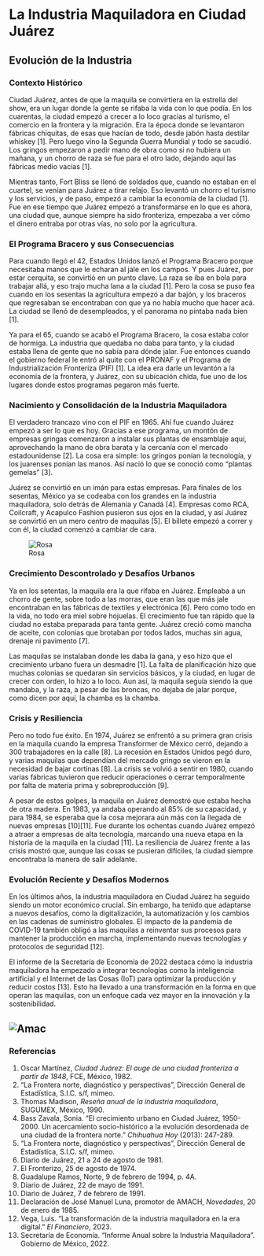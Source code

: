 # La Industria Maquiladora en Ciudad Juárez

## Evolución de la Industria

### Contexto Histórico

Ciudad Juárez, antes de que la maquila se convirtiera en la estrella del show, era un lugar donde la gente se rifaba la vida con lo que podía. En los cuarentas, la ciudad empezó a crecer a lo loco gracias al turismo, el comercio en la frontera y la migración. Era la época donde se levantaron fábricas chiquitas, de esas que hacían de todo, desde jabón hasta destilar whiskey [1]. Pero luego vino la Segunda Guerra Mundial y todo se sacudió. Los gringos empezaron a pedir mano de obra como si no hubiera un mañana, y un chorro de raza se fue para el otro lado, dejando aquí las fábricas medio vacías [1].

Mientras tanto, Fort Bliss se llenó de soldados que, cuando no estaban en el cuartel, se venían para Juárez a tirar relajo. Eso levantó un chorro el turismo y los servicios, y de paso, empezó a cambiar la economía de la ciudad [1]. Fue en ese tiempo que Juárez empezó a transformarse en lo que es ahora, una ciudad que, aunque siempre ha sido fronteriza, empezaba a ver cómo el dinero entraba por otras vías, no solo por la agricultura.

### El Programa Bracero y sus Consecuencias

Para cuando llegó el 42, Estados Unidos lanzó el Programa Bracero porque necesitaba manos que le echaran al jale en los campos. Y pues Juárez, por estar cerquita, se convirtió en un punto clave. La raza se iba en bola para trabajar allá, y eso trajo mucha lana a la ciudad [1]. Pero la cosa se puso fea cuando en los sesentas la agricultura empezó a dar bajón, y los braceros que regresaban se encontraban con que ya no había mucho que hacer acá. La ciudad se llenó de desempleados, y el panorama no pintaba nada bien [1].

Ya para el 65, cuando se acabó el Programa Bracero, la cosa estaba color de hormiga. La industria que quedaba no daba para tanto, y la ciudad estaba llena de gente que no sabía para dónde jalar. Fue entonces cuando el gobierno federal le entró al quite con el PRONAF y el Programa de Industrialización Fronteriza (PIF) [1]. La idea era darle un levantón a la economía de la frontera, y Juárez, con su ubicación chida, fue uno de los lugares donde estos programas pegaron más fuerte.

### Nacimiento y Consolidación de la Industria Maquiladora

El verdadero trancazo vino con el PIF en 1965. Ahí fue cuando Juárez empezó a ser lo que es hoy. Gracias a ese programa, un montón de empresas gringas comenzaron a instalar sus plantas de ensamblaje aquí, aprovechando la mano de obra barata y la cercanía con el mercado estadounidense [2]. La cosa era simple: los gringos ponían la tecnología, y los juarenses ponían las manos. Así nació lo que se conoció como "plantas gemelas" [3].

Juárez se convirtió en un imán para estas empresas. Para finales de los sesentas, México ya se codeaba con los grandes en la industria maquiladora, solo detrás de Alemania y Canadá [4]. Empresas como RCA, Coilcraft, y Acapulco Fashion pusieron sus ojos en la ciudad, y así Juárez se convirtió en un mero centro de maquilas [5]. El billete empezó a correr y con él, la ciudad comenzó a cambiar de cara.

![Rosa](Img/Rosa.jpg)

### Crecimiento Descontrolado y Desafíos Urbanos

Ya en los setentas, la maquila era la que rifaba en Juárez. Empleaba a un chorro de gente, sobre todo a las morras, que eran las que más jale encontraban en las fábricas de textiles y electrónica [6]. Pero como todo en la vida, no todo era miel sobre hojuelas. El crecimiento fue tan rápido que la ciudad no estaba preparada para tanta gente. Juárez creció como mancha de aceite, con colonias que brotaban por todos lados, muchas sin agua, drenaje ni pavimento [7].

Las maquilas se instalaban donde les daba la gana, y eso hizo que el crecimiento urbano fuera un desmadre [1]. La falta de planificación hizo que muchas colonias se quedaran sin servicios básicos, y la ciudad, en lugar de crecer con orden, lo hizo a lo loco. Aun así, la maquila seguía siendo la que mandaba, y la raza, a pesar de las broncas, no dejaba de jalar porque, como dicen por aquí, la chamba es la chamba.

### Crisis y Resiliencia

Pero no todo fue éxito. En 1974, Juárez se enfrentó a su primera gran crisis en la maquila cuando la empresa Transformer de México cerró, dejando a 300 trabajadores en la calle [8]. La recesión en Estados Unidos pegó duro, y varias maquilas que dependían del mercado gringo se vieron en la necesidad de bajar cortinas [8]. La crisis se volvió a sentir en 1980, cuando varias fábricas tuvieron que reducir operaciones o cerrar temporalmente por falta de materia prima y sobreproducción [9].

A pesar de estos golpes, la maquila en Juárez demostró que estaba hecha de otra madera. En 1983, ya andaba operando al 85% de su capacidad, y para 1984, se esperaba que la cosa mejorara aún más con la llegada de nuevas empresas [10][11]. Fue durante los ochentas cuando Juárez empezó a atraer a empresas de alta tecnología, marcando una nueva etapa en la historia de la maquila en la ciudad [11]. La resiliencia de Juárez frente a las crisis mostró que, aunque las cosas se pusieran difíciles, la ciudad siempre encontraba la manera de salir adelante.

### Evolución Reciente y Desafíos Modernos

En los últimos años, la industria maquiladora en Ciudad Juárez ha seguido siendo un motor económico crucial. Sin embargo, ha tenido que adaptarse a nuevos desafíos, como la digitalización, la automatización y los cambios en las cadenas de suministro globales. El impacto de la pandemia de COVID-19 también obligó a las maquilas a reinventar sus procesos para mantener la producción en marcha, implementando nuevas tecnologías y protocolos de seguridad [12].

El informe de la Secretaría de Economía de 2022 destaca cómo la industria maquiladora ha empezado a integrar tecnologías como la inteligencia artificial y el Internet de las Cosas (IoT) para optimizar la producción y reducir costos [13]. Esto ha llevado a una transformación en la forma en que operan las maquilas, con un enfoque cada vez mayor en la innovación y la sostenibilidad.

![Amac](Img/Amac.jpg)
---

### Referencias

1. Oscar Martínez, *Ciudad Juárez: El auge de una ciudad fronteriza a partir de 1848*, FCE, México, 1982.
2. "La Frontera norte, diagnóstico y perspectivas", Dirección General de Estadística, S.I.C. s/f, mimeo.
3. Thomas Madison, *Reseña anual de la industria maquiladora*, SUGUMEX, México, 1990.
4. Bass Zavala, Sonia. "El crecimiento urbano en Ciudad Juárez, 1950-2000. Un acercamiento socio-histórico a la evolución desordenada de una ciudad de la frontera norte." *Chihuahua Hoy* (2013): 247-289.
5. "La Frontera norte, diagnóstico y perspectivas", Dirección General de Estadística, S.I.C. s/f, mimeo.
6. Diario de Juárez, 21 a 24 de agosto de 1981.
7. El Fronterizo, 25 de agosto de 1974.
8. Guadalupe Ramos, Norte, 9 de febrero de 1994, p. 4A.
9. Diario de Juárez, 22 de mayo de 1991.
10. Diario de Juárez, 7 de febrero de 1991.
11. Declaración de José Manuel Luna, promotor de AMACH, *Novedades*, 20 de enero de 1985.
12. Vega, Luis. "La transformación de la industria maquiladora en la era digital." *El Financiero*, 2023.
13. Secretaría de Economía. "Informe Anual sobre la Industria Maquiladora". Gobierno de México, 2022.

